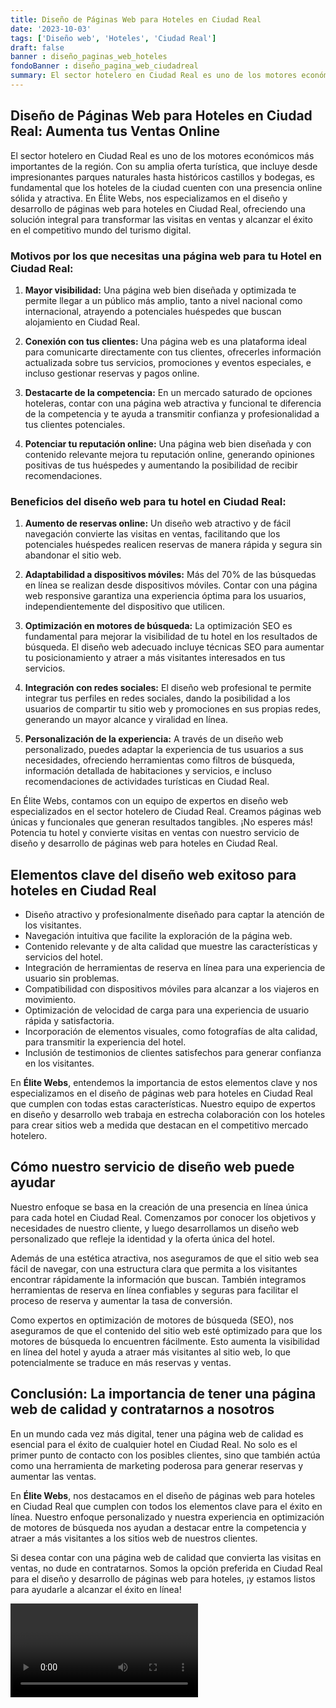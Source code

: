 ```yaml
---
title: Diseño de Páginas Web para Hoteles en Ciudad Real
date: '2023-10-03'
tags: ['Diseño web', 'Hoteles', 'Ciudad Real']
draft: false
banner : diseño_paginas_web_hoteles
fondoBanner : diseño_pagina_web_ciudadreal
summary: El sector hotelero en Ciudad Real es uno de los motores económicos más importantes de la región. Con su amplia oferta turística, que incluye desde impresionantes parques naturales hasta históricos castillos y bodegas, es fundamental que los hoteles de la ciudad cuenten con una presencia online sólida y atractiva. En Élite Webs, nos especializamos en el diseño y desarrollo de páginas web para hoteles en Ciudad Real, ofreciendo una solución integral para transformar las visitas en ventas y alcanzar el éxito en el competitivo mundo del turismo digital.
---
```


## Diseño de Páginas Web para Hoteles en Ciudad Real: Aumenta tus Ventas Online

El sector hotelero en Ciudad Real es uno de los motores económicos más importantes de la región. Con su amplia oferta turística, que incluye desde impresionantes parques naturales hasta históricos castillos y bodegas, es fundamental que los hoteles de la ciudad cuenten con una presencia online sólida y atractiva. En Élite Webs, nos especializamos en el diseño y desarrollo de páginas web para hoteles en Ciudad Real, ofreciendo una solución integral para transformar las visitas en ventas y alcanzar el éxito en el competitivo mundo del turismo digital.

### Motivos por los que necesitas una página web para tu Hotel en Ciudad Real:

1. **Mayor visibilidad:** Una página web bien diseñada y optimizada te permite llegar a un público más amplio, tanto a nivel nacional como internacional, atrayendo a potenciales huéspedes que buscan alojamiento en Ciudad Real.

2. **Conexión con tus clientes:** Una página web es una plataforma ideal para comunicarte directamente con tus clientes, ofrecerles información actualizada sobre tus servicios, promociones y eventos especiales, e incluso gestionar reservas y pagos online.

3. **Destacarte de la competencia:** En un mercado saturado de opciones hoteleras, contar con una página web atractiva y funcional te diferencia de la competencia y te ayuda a transmitir confianza y profesionalidad a tus clientes potenciales.

4. **Potenciar tu reputación online:** Una página web bien diseñada y con contenido relevante mejora tu reputación online, generando opiniones positivas de tus huéspedes y aumentando la posibilidad de recibir recomendaciones.

### Beneficios del diseño web para tu hotel en Ciudad Real:

1. **Aumento de reservas online:** Un diseño web atractivo y de fácil navegación convierte las visitas en ventas, facilitando que los potenciales huéspedes realicen reservas de manera rápida y segura sin abandonar el sitio web.

2. **Adaptabilidad a dispositivos móviles:** Más del 70% de las búsquedas en línea se realizan desde dispositivos móviles. Contar con una página web responsive garantiza una experiencia óptima para los usuarios, independientemente del dispositivo que utilicen.

3. **Optimización en motores de búsqueda:** La optimización SEO es fundamental para mejorar la visibilidad de tu hotel en los resultados de búsqueda. El diseño web adecuado incluye técnicas SEO para aumentar tu posicionamiento y atraer a más visitantes interesados en tus servicios.

4. **Integración con redes sociales:** El diseño web profesional te permite integrar tus perfiles en redes sociales, dando la posibilidad a los usuarios de compartir tu sitio web y promociones en sus propias redes, generando un mayor alcance y viralidad en línea.

5. **Personalización de la experiencia:** A través de un diseño web personalizado, puedes adaptar la experiencia de tus usuarios a sus necesidades, ofreciendo herramientas como filtros de búsqueda, información detallada de habitaciones y servicios, e incluso recomendaciones de actividades turísticas en Ciudad Real.

En Élite Webs, contamos con un equipo de expertos en diseño web especializados en el sector hotelero de Ciudad Real. Creamos páginas web únicas y funcionales que generan resultados tangibles. ¡No esperes más! Potencia tu hotel y convierte visitas en ventas con nuestro servicio de diseño y desarrollo de páginas web para hoteles en Ciudad Real.

<GifSeo />

<Cta />

## Elementos clave del diseño web exitoso para hoteles en Ciudad Real

- Diseño atractivo y profesionalmente diseñado para captar la atención de los visitantes.
- Navegación intuitiva que facilite la exploración de la página web.
- Contenido relevante y de alta calidad que muestre las características y servicios del hotel.
- Integración de herramientas de reserva en línea para una experiencia de usuario sin problemas.
- Compatibilidad con dispositivos móviles para alcanzar a los viajeros en movimiento.
- Optimización de velocidad de carga para una experiencia de usuario rápida y satisfactoria.
- Incorporación de elementos visuales, como fotografías de alta calidad, para transmitir la experiencia del hotel.
- Inclusión de testimonios de clientes satisfechos para generar confianza en los visitantes.

En **Élite Webs**, entendemos la importancia de estos elementos clave y nos especializamos en el diseño de páginas web para hoteles en Ciudad Real que cumplen con todas estas características. Nuestro equipo de expertos en diseño y desarrollo web trabaja en estrecha colaboración con los hoteles para crear sitios web a medida que destacan en el competitivo mercado hotelero.

## Cómo nuestro servicio de diseño web puede ayudar

Nuestro enfoque se basa en la creación de una presencia en línea única para cada hotel en Ciudad Real. Comenzamos por conocer los objetivos y necesidades de nuestro cliente, y luego desarrollamos un diseño web personalizado que refleje la identidad y la oferta única del hotel.

Además de una estética atractiva, nos aseguramos de que el sitio web sea fácil de navegar, con una estructura clara que permita a los visitantes encontrar rápidamente la información que buscan. También integramos herramientas de reserva en línea confiables y seguras para facilitar el proceso de reserva y aumentar la tasa de conversión.

Como expertos en optimización de motores de búsqueda (SEO), nos aseguramos de que el contenido del sitio web esté optimizado para que los motores de búsqueda lo encuentren fácilmente. Esto aumenta la visibilidad en línea del hotel y ayuda a atraer más visitantes al sitio web, lo que potencialmente se traduce en más reservas y ventas.

## Conclusión: La importancia de tener una página web de calidad y contratarnos a nosotros

En un mundo cada vez más digital, tener una página web de calidad es esencial para el éxito de cualquier hotel en Ciudad Real. No solo es el primer punto de contacto con los posibles clientes, sino que también actúa como una herramienta de marketing poderosa para generar reservas y aumentar las ventas.

En **Élite Webs**, nos destacamos en el diseño de páginas web para hoteles en Ciudad Real que cumplen con todos los elementos clave para el éxito en línea. Nuestro enfoque personalizado y nuestra experiencia en optimización de motores de búsqueda nos ayudan a destacar entre la competencia y atraer a más visitantes a los sitios web de nuestros clientes.

Si desea contar con una página web de calidad que convierta las visitas en ventas, no dude en contratarnos. Somos la opción preferida en Ciudad Real para el diseño y desarrollo de páginas web para hoteles, ¡y estamos listos para ayudarle a alcanzar el éxito en línea!

<Video />

<CtaBot job='Hoteles' city='Ciudad Real'/>

<Gmaps query='Ciudad Real+españa+maps' />
